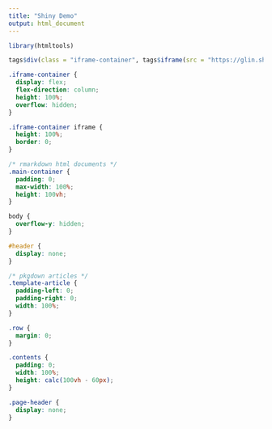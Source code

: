```yaml
---
title: "Shiny Demo"
output: html_document
---
```


```r
library(htmltools)

tags$div(class = "iframe-container", tags$iframe(src = "https://glin.shinyapps.io/reactable"))
```

```css
.iframe-container {
  display: flex;
  flex-direction: column;
  height: 100%;
  overflow: hidden;
}

.iframe-container iframe {
  height: 100%;
  border: 0;
}

/* rmarkdown html documents */
.main-container {
  padding: 0;
  max-width: 100%;
  height: 100vh;
}

body {
  overflow-y: hidden;
}

#header {
  display: none;
}

/* pkgdown articles */
.template-article {
  padding-left: 0;
  padding-right: 0;
  width: 100%;
}

.row {
  margin: 0;
}

.contents {
  padding: 0;
  width: 100%;
  height: calc(100vh - 60px);
}

.page-header {
  display: none;
}
```
